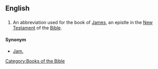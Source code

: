 ==English==

==={{abbreviation}}===
{{infl|en|abbreviation}}
# {{biblical}} An abbreviation used for the book of [[James]], an epistle in the [[New Testament]] of the [[Bible]].

====Synonym====
*[[Jam.]]

[[Category:Books of the Bible]]